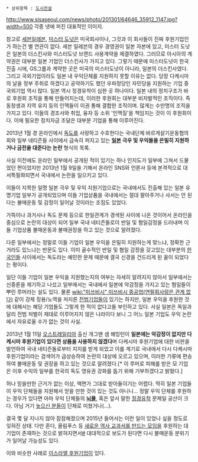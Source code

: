  * 상위항목 : [[도시전설]]

http://www.sisaseoul.com/news/photo/201301/64646_35912_1147.jpg?width=500
각종 넷에 퍼진 대표적인 이미지.

참고로 [[세븐일레븐]], [[미스터 도넛]]은 미국회사이나, 그것과 이 회사들이 진짜 후원기업인가 하는건 별 연관이 없다. 세븐 일레븐의 경우 경영권이 일본 자본에 있고, 미스터 도넛은 일본의 더스킨사와 미스터도넛 브랜드 사용계약을 체결하였다. 그러므로 아시아의 계약권은 대부분 일본 기업인 더스킨사가 가지고 있다. 그렇기 때문에 미스터도넛이 한국진출 시에, GS그룹과 계약한 곳은 미국의 미스터도넛이 아니라, 일본의 더스킨사였다. 그리고 국외기업이라도 일본 내 우익단체를 지원하지 못할 이유는 없다. 당장 다케시마의 날을 정부 주취로 하겠다고 공약하기도 했던 우파정당인 자민당을 지원하는 기업 중 국외기업 역시 많다. 일본 역시 정경유착이 심한 곳 하나이다. 일본 내의 정치구조가 바로 후원회 조직을 통해 만들어지는데, 이러한 후원회는 대부분 비자발적인 조직이다. 즉 동창생과 지역 유지 등의 인맥들이 이권 통해 결합한 조직이며. 많게는 수만명의 조직을 가지고 있다. 이들의 경조사와 취업, 융자 등 소위 '인맥질'을 책임지는 것이 이 후원회이다. 이에 필요한 정치자금 조달은 대부분 기업을 통해 이루어진다. 

2013년 1월 경 온라인에서 [[독도]]를 사랑하고 수호한다는 국내단체 바르게살기운동협의회와 일부 네티즌들 사이에서 급속히 퍼지고 있는 '''[[일본]] 극우 및 우익들을 은밀히 지원하거나 금전을 대준다는 논란''' 형식의 목록. 

사실 이전에도 온라인 일부에서 공개된 적이 있기는 하나 인지도가 일부에 그쳐서 드물었던 편이었지만 2013년 1월 9일을 기해서 온라인 SNS와 언론사 등에 본격적으로 대서특필화되면서 국내에서 논란을 일으키고 있다. 

이들이 지목한 일명 일본 극우 및 우익 지원기업으로는 국내에서도 진출해 있는 일본 유명기업 일부가 공개되었으며 이들 기업상품을 국내에서는 절대 팔아주거나 사서는 안 된다는 불매운동 및 감정이 일어날 것이라는 조짐도 있었다. 

가뜩이나 과거사나 독도 문제 등으로 한일관계가 경색된 사이에 나온 것이어서 온라인을 중심으로 논란의 대상이 되어 일부 국내 네티즌들로이 반일 및 혐일감정을 드러내며 이들 기업상품 불매운동과 불매권장을 하고 있는 것으로 알려졌다. 

다른 일부에서는 정말로 이들 기업이 일본 우익을 은밀히 지원하는게 맞느냐, 정확한 근거라도 있느냐는 반문도 있다. 이미 골수적인 반일 및 혐일 감정을 갖고있는 대부분의 [[한국인]]들 사이에서는 독도라는 예민한 문제 때문에 결국 신경을 건드리게 된 꼴이 되었다는 평이다.

일단 이들 기업이 일본 우익을 지원했는지의 여부는 자세히 알려지지 않아서 일부에서는 신중론을 제기하고 나섰고 일부에서는 국내에서 일본에 악감정을 가지고 있는 혐일들이 뿌린 루머라는 설도 있다. 물론 [[wiki:"미쓰비시" 미쓰비시 중공업(연필회사랑은 관계 없다)]] 같이 강제 징용/노역을 저지른 [[전범기업]]들이 있기는 하지만, 일본 우익을 후원한 것에 대해서는 해당 기업들도 그렇게 한 적이 없다고들 부인하고 있다. 사실 일본은 독일과 달리 전범 처벌이 제대로 이루어지지 않은 나라이다 보니 그 어느 일본 기업도 우익 논란에서 자유로울 수가 없는 것이 사실.

2013년 1월 11일 [[오스트레일리아]] 출신 개그맨 샘 해밍턴이 '''일본에는 악감정이 없지만 다케시마 후원기업이 있다면 상품을 사용하지 않겠다'''며 다케시마 후원기업에 대한 비판을 발언하여 국내 네티즌들로부터 지지를 받게 되었고 이를 계기로 국내에서 다시 다케시마 후원기업이라는 검색어가 급상승하여 논란의 대상에 오르고 있으며, 이러한 기류에 편승하여 불매운동 및 권장을 하고 있는 것으로 알려졌다.[* 이 루머로 피해를 받은 모 기업은 이후 수익의 일부를 한국의 독도 영유권 강화를 돕기 위해 기부하겠다고 밝혔다.]

허나 믿을만한 근거가 없는 이상, 액면가 그대로 받아들이기는 어렵다. 딱히 일본 기업들이 우익 단체들을 지원해서 얻을 만한 것이 있는 것도 아니니... 정말 우익 단체를 후원하는 경우가 있다면 아마 우익 단체들의 '''[[뇌물]]''', 혹은 앞서 말한 [[정경유착]] 문제일 공산이 크다. 아님 거기 [[높으신 분들]]이 단체로 미쳤거나(...).

결국 몇 달 지나지 않아 잠잠해졌으며 2015년 들어서는 이런 일이 있었나 싶을 정도로 잊혀진 상태. 다만 혼다, 올림푸스 등 [[새로운 역사 교과서를 만드는 모임]]을 후원하는 대기업이 존재하는 것으로 밝혀지면서[http://news.naver.com/main/read.nhn?mode=LSD&mid=sec&sid1=102&oid=056&aid=0010117215 #] 대대적으로 보도가 된다면 다시 불매운동 분위기가 일어날 가능성도 있다.

이와 비슷한 사례로 [[이스라엘 후원기업]]이 있다.
